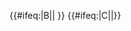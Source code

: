 {{#ifeq:{{{exclude}}}|B||{{NYCS time 2|B|icon=weekdaysonly|text=weekdays until 9:30 p.m.|time={{{time|}}}}} {{NYCS br|time={{{time|}}}}}}} {{#ifeq:{{{exclude}}}|C||{{NYCS time 2|C|icon=allexceptnights|text=all except late nights|time={{{time|}}}}}}}